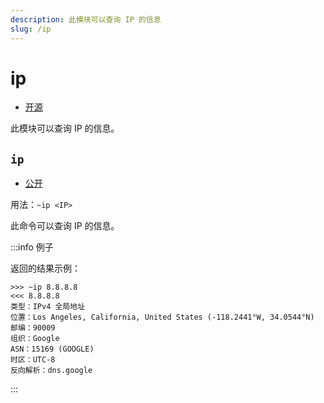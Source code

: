 ```yaml
---
description: 此模块可以查询 IP 的信息
slug: /ip
---
```


# ip

-   [开源](help/faq#为什么有些模块没有开源)

此模块可以查询 IP 的信息。

## `ip`

-   [公开](permissions)

用法：`~ip <IP>`

此命令可以查询 IP 的信息。

:::info 例子

返回的结果示例：

```
>>> ~ip 8.8.8.8
<<< 8.8.8.8
类型：IPv4 全局地址
位置：Los Angeles, California, United States (-118.2441°W, 34.0544°N)
邮编：90009
组织：Google
ASN：15169 (GOOGLE)
时区：UTC-8
反向解析：dns.google
```

:::
